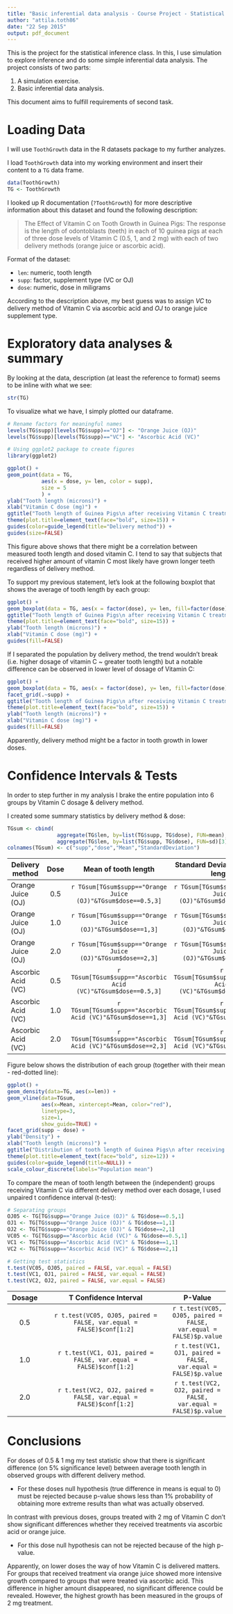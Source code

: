 ```yaml
---
title: "Basic inferential data analysis - Course Project - Statistical Inference"
author: "attila.toth86"
date: "22 Sep 2015"
output: pdf_document
---
```


This is the project for the statistical inference class. In this, I use simulation to explore inference and do some simple inferential data analysis. The project consists of two parts:

1. A simulation exercise.
2. Basic inferential data analysis.

This document aims to fulfill requirements of second task.

# Loading Data

I will use `ToothGrowth` data in the R datasets package to my further analyzes. 

I load `ToothGrowth` data into my working environment and insert their content to a `TG` data frame.
```r
data(ToothGrowth)
TG <- ToothGrowth
```
I looked up R documentation (`?ToothGrowth`) for more descriptive information about this dataset and found the following description:

> The Effect of Vitamin C on Tooth Growth in Guinea Pigs: The response is the length of odontoblasts (teeth) in each of 10 guinea pigs at each of three dose levels of Vitamin C (0.5, 1, and 2 mg) with each of two delivery methods (orange juice or ascorbic acid).

Format of the dataset:

 - `len`: numeric, tooth length
 - `supp`: factor, supplement type (VC or OJ)
 - `dose`: numeric, dose in miligrams
 
According to the description above, my best guess was to assign *VC* to delivery method of Vitamin C via ascorbic acid and *OJ* to orange juice supplement type.

# Exploratory data analyses & summary

By looking at the data, description (at least the reference to format) seems to be inline with what we see:
```r
str(TG)
```

To visualize what we have, I simply plotted our dataframe.
```r
# Rename factors for meaningful names
levels(TG$supp)[levels(TG$supp)=="OJ"] <- "Orange Juice (OJ)"
levels(TG$supp)[levels(TG$supp)=="VC"] <- "Ascorbic Acid (VC)"

# Using ggplot2 package to create figures
library(ggplot2)

ggplot() + 
geom_point(data = TG,
           aes(x = dose, y= len, color = supp),
           size = 5
           ) +
ylab("Tooth length (microns)") +
xlab("Vitamin C dose (mg)") +
ggtitle("Tooth length of Guinea Pigs\n after receiving Vitamin C treatment") +
theme(plot.title=element_text(face="bold", size=15)) +
guides(color=guide_legend(title="Delivery method")) +
guides(size=FALSE)
```

This figure above shows that there might be a correlation between measured tooth length and dosed vitamin C. I tend to say that subjects that received higher amount of vitamin C most likely have grown longer teeth regardless of delivery method.

To support my previous statement, let's look at the following boxplot that shows the average of tooth length by each group:
```r
ggplot() +
geom_boxplot(data = TG, aes(x = factor(dose), y= len, fill=factor(dose))) +
ggtitle("Tooth length of Guinea Pigs\n after receiving Vitamin C treatment (boxplot)") +
theme(plot.title=element_text(face="bold", size=15)) +
ylab("Tooth length (microns)") +
xlab("Vitamin C dose (mg)") +
guides(fill=FALSE)
```

If I separated the population by delivery method, the trend wouldn't break (i.e. higher dosage of vitamin C ~ greater tooth length) but a notable difference can be observed in lower level of dosage of Vitamin C:
```r
ggplot() +
geom_boxplot(data = TG, aes(x = factor(dose), y= len, fill=factor(dose))) +
facet_grid(.~supp) + 
ggtitle("Tooth length of Guinea Pigs\n after receiving Vitamin C treatment\n (boxplot by delivery method)") +
theme(plot.title=element_text(face="bold", size=15)) +
ylab("Tooth length (microns)") +
xlab("Vitamin C dose (mg)") +
guides(fill=FALSE)
```

Apparently, delivery method might be a factor in tooth growth in lower doses.

# Confidence Intervals & Tests

In order to step further in my analysis I brake the entire population into 6 groups by Vitamin C dosage & delivery method. 

I created some summary statistics by delivery method & dose:

```r
TGsum <- cbind(
                aggregate(TG$len, by=list(TG$supp, TG$dose), FUN=mean),
                aggregate(TG$len, by=list(TG$supp, TG$dose), FUN=sd)[3])
colnames(TGsum) <- c("supp","dose","Mean","StandardDeviation")
```

|Delivery method|Dose|Mean of tooth length|Standard Deviation  of tooth length
|---------------|:----:|:----:|:------------------:|
|Orange Juice (OJ)|0.5|`r TGsum[TGsum$supp=="Orange Juice (OJ)"&TGsum$dose==0.5,3]`|`r TGsum[TGsum$supp=="Orange Juice (OJ)"&TGsum$dose==0.5,4]`|
|Orange Juice (OJ)|1.0|`r TGsum[TGsum$supp=="Orange Juice (OJ)"&TGsum$dose==1,3]`|`r TGsum[TGsum$supp=="Orange Juice (OJ)"&TGsum$dose==1,4]`|
|Orange Juice (OJ)|2.0|`r TGsum[TGsum$supp=="Orange Juice (OJ)"&TGsum$dose==2,3]`|`r TGsum[TGsum$supp=="Orange Juice (OJ)"&TGsum$dose==2,4]`|
|Ascorbic Acid (VC)|0.5|`r TGsum[TGsum$supp=="Ascorbic Acid (VC)"&TGsum$dose==0.5,3]`|`r TGsum[TGsum$supp=="Ascorbic Acid (VC)"&TGsum$dose==0.5,4]`|
|Ascorbic Acid (VC)|1.0|`r TGsum[TGsum$supp=="Ascorbic Acid (VC)"&TGsum$dose==1,3]`|`r TGsum[TGsum$supp=="Ascorbic Acid (VC)"&TGsum$dose==1,4]`|
|Ascorbic Acid (VC)|2.0|`r TGsum[TGsum$supp=="Ascorbic Acid (VC)"&TGsum$dose==2,3]`|`r TGsum[TGsum$supp=="Ascorbic Acid (VC)"&TGsum$dose==2,4]`|

Figure below shows the distribution of each group (together with their mean - red-dotted line):

```r
ggplot() +
geom_density(data=TG, aes(x=len)) +
geom_vline(data=TGsum, 
           aes(x=Mean, xintercept=Mean, color="red"), 
           linetype=3, 
           size=1, 
           show_guide=TRUE) +
facet_grid(supp ~ dose) +
ylab("Density") +
xlab("Tooth length (microns)") +
ggtitle("Distribution of tooth length of Guinea Pigs\n after receiving Vitamin C treatment\n (by dose & delivery method)") +
theme(plot.title=element_text(face="bold", size=12)) +
guides(color=guide_legend(title=NULL)) +
scale_colour_discrete(labels="Population mean")
```

To compare the mean of tooth length between the (independent) groups receiving Vitamin C via different delivery method over each dosage, I used unpaired t confidence interval (t-test):

```r
# Separating groups
OJ05 <- TG[TG$supp=="Orange Juice (OJ)" & TG$dose==0.5,1]
OJ1 <- TG[TG$supp=="Orange Juice (OJ)" & TG$dose==1,1]
OJ2 <- TG[TG$supp=="Orange Juice (OJ)" & TG$dose==2,1]
VC05 <- TG[TG$supp=="Ascorbic Acid (VC)" & TG$dose==0.5,1]
VC1 <- TG[TG$supp=="Ascorbic Acid (VC)" & TG$dose==1,1]
VC2 <- TG[TG$supp=="Ascorbic Acid (VC)" & TG$dose==2,1]

# Getting test statistics
t.test(VC05, OJ05, paired = FALSE, var.equal = FALSE)
t.test(VC1, OJ1, paired = FALSE, var.equal = FALSE)
t.test(VC2, OJ2, paired = FALSE, var.equal = FALSE)
```

|Dosage|T Confidence Interval|P-Value|
|:----:|:-------------------:|:-------:|
|0.5|`r t.test(VC05, OJ05, paired = FALSE, var.equal = FALSE)$conf[1:2]`|`r t.test(VC05, OJ05, paired = FALSE, var.equal = FALSE)$p.value`|
|1.0|`r t.test(VC1, OJ1, paired = FALSE, var.equal = FALSE)$conf[1:2]`|`r t.test(VC1, OJ1, paired = FALSE, var.equal = FALSE)$p.value`|
|2.0|`r t.test(VC2, OJ2, paired = FALSE, var.equal = FALSE)$conf[1:2]`|`r t.test(VC2, OJ2, paired = FALSE, var.equal = FALSE)$p.value`|

# Conclusions

For doses of 0.5 & 1 mg my test statistic show that there is significant difference (on 5% significance level) between average tooth length in observed groups with different delivery method.

 - For these doses null hypothesis (true difference in means is equal to 0) must be rejected because p-value shows less than 1% probability of obtaining more extreme results than what was actually observed. 
 
In contrast with previous doses, groups treated with 2 mg of Vitamin C don't show significant differences whether they received treatments via ascorbic acid or orange juice.

 - For this dose null hypothesis can not be rejected because of the high p-value.

Apparently, on lower doses the way of how Vitamin C is delivered matters. For groups that received treatment via orange juice showed more intensive growth compared to groups that were treated via ascorbic acid. This difference in higher amount disappeared, no significant difference could be revealed. However, the highest growth has been measured in the groups of 2 mg treatment.

